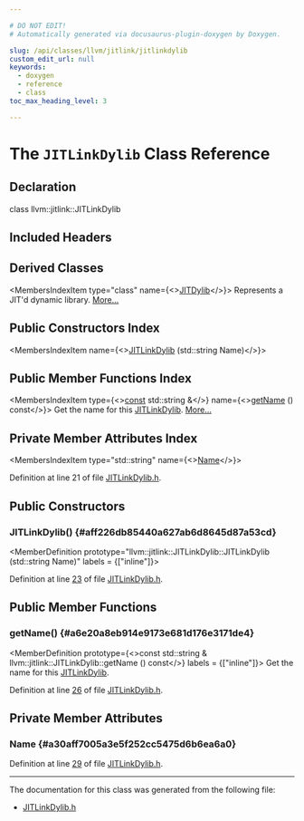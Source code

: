 ```yaml
---

# DO NOT EDIT!
# Automatically generated via docusaurus-plugin-doxygen by Doxygen.

slug: /api/classes/llvm/jitlink/jitlinkdylib
custom_edit_url: null
keywords:
  - doxygen
  - reference
  - class
toc_max_heading_level: 3

---
```





# The `JITLinkDylib` Class Reference

<DoxygenPage pluginConfig={pluginConfig}>



## Declaration

<CodeBlock>class llvm::jitlink::JITLinkDylib</CodeBlock>

## Included Headers

<IncludesList>
<IncludesListItem
  filePath="llvm/ExecutionEngine/JITLink/JITLinkDylib.h"
  permalink="/docs/api/files/include/include/llvm/include/llvm/executionengine/include/llvm/executionengine/jitlink/jitlinkdylib-h"
  isLocal="true" />
</IncludesList>

## Derived Classes

<MembersIndex>

<MembersIndexItem
  type="class"
  name={<><a href="/docs/api/classes/llvm/orc/jitdylib">JITDylib</a></>}>
Represents a JIT&#39;d dynamic library. <a href="/docs/api/classes/llvm/orc/jitdylib/#details">More...</a>
</MembersIndexItem>

</MembersIndex>

## Public Constructors Index

<MembersIndex>

<MembersIndexItem
  name={<><a href="#aff226db85440a627ab6d8645d87a53cd">JITLinkDylib</a> (std::string Name)</>}>
</MembersIndexItem>

</MembersIndex>

## Public Member Functions Index

<MembersIndex>

<MembersIndexItem
  type={<><a href="/docs/api/files/lib/lib/target/lib/target/aarch64/aarch64promoteconstant-cpp/#a90f8350fecae261c25be85d38b451bff">const</a> std::string &amp;</>}
  name={<><a href="#a6e20a8eb914e9173e681d176e3171de4">getName</a> () const</>}>
Get the name for this <a href="/docs/api/classes/llvm/jitlink/jitlinkdylib">JITLinkDylib</a>. <a href="#a6e20a8eb914e9173e681d176e3171de4">More...</a>
</MembersIndexItem>

</MembersIndex>

## Private Member Attributes Index

<MembersIndex>

<MembersIndexItem
  type="std::string"
  name={<><a href="#a30aff7005a3e5f252cc5475d6b6ea6a0">Name</a></>}>
</MembersIndexItem>

</MembersIndex>


Definition at line 21 of file <a href="/docs/api/files/include/include/llvm/include/llvm/executionengine/include/llvm/executionengine/jitlink/jitlinkdylib-h">JITLinkDylib.h</a>.

<SectionDefinition>

## Public Constructors

### JITLinkDylib() {#aff226db85440a627ab6d8645d87a53cd}

<MemberDefinition
  prototype="llvm::jitlink::JITLinkDylib::JITLinkDylib (std::string Name)"
  labels = {["inline"]}>

Definition at line <a href="/docs/api/files/include/include/llvm/include/llvm/executionengine/include/llvm/executionengine/jitlink/jitlinkdylib-h/#l00023">23</a> of file <a href="/docs/api/files/include/include/llvm/include/llvm/executionengine/include/llvm/executionengine/jitlink/jitlinkdylib-h">JITLinkDylib.h</a>.
</MemberDefinition>

</SectionDefinition>

<SectionDefinition>

## Public Member Functions

### getName() {#a6e20a8eb914e9173e681d176e3171de4}

<MemberDefinition
  prototype={<>const std::string &amp; llvm::jitlink::JITLinkDylib::getName () const</>}
  labels = {["inline"]}>
Get the name for this <a href="/docs/api/classes/llvm/jitlink/jitlinkdylib">JITLinkDylib</a>.

Definition at line <a href="/docs/api/files/include/include/llvm/include/llvm/executionengine/include/llvm/executionengine/jitlink/jitlinkdylib-h/#l00026">26</a> of file <a href="/docs/api/files/include/include/llvm/include/llvm/executionengine/include/llvm/executionengine/jitlink/jitlinkdylib-h">JITLinkDylib.h</a>.
</MemberDefinition>

</SectionDefinition>

<SectionDefinition>

## Private Member Attributes

### Name {#a30aff7005a3e5f252cc5475d6b6ea6a0}

<MemberDefinition
  prototype="std::string llvm::jitlink::JITLinkDylib::Name">

Definition at line <a href="/docs/api/files/include/include/llvm/include/llvm/executionengine/include/llvm/executionengine/jitlink/jitlinkdylib-h/#l00029">29</a> of file <a href="/docs/api/files/include/include/llvm/include/llvm/executionengine/include/llvm/executionengine/jitlink/jitlinkdylib-h">JITLinkDylib.h</a>.
</MemberDefinition>

</SectionDefinition>

<hr/>

The documentation for this class was generated from the following file:

<ul>
<li><a href="/docs/api/files/include/include/llvm/include/llvm/executionengine/include/llvm/executionengine/jitlink/jitlinkdylib-h">JITLinkDylib.h</a></li>
</ul>

</DoxygenPage>
